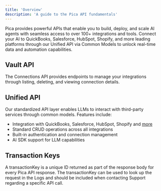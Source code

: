 ```yaml
---
title: 'Overview'
description: 'A guide to the Pica API fundamentals'
---
```


Pica provides powerful APIs that enable you to build, deploy, and scale AI agents with seamless access to over 100+ integrations and tools. 
Connect your AI to QuickBooks, Salesforce, HubSpot, Shopify, and more leading platforms through our Unified API via Common Models to unlock real-time data and automation capabilities.

## Vault API
The Connections API provides endpoints to manage your integrations through listing, deleting, and viewing connection details.

## Unified API 
Our standardized API layer enables LLMs to interact with third-party services through common models. Features include:

- Integration with QuickBooks, Salesforce, HubSpot, Shopify and [more](https://www.picaos.com/community/connectors)
- Standard CRUD operations across all integrations
- Built-in authentication and connection management
- AI SDK support for LLM capabilities

## Transaction Keys

A transactionKey is a unique ID returned as part of the response body for every Pica API response. The transactionKey can be used to look up the request in the Logs and should be included when contacting Support regarding a specific API call.
